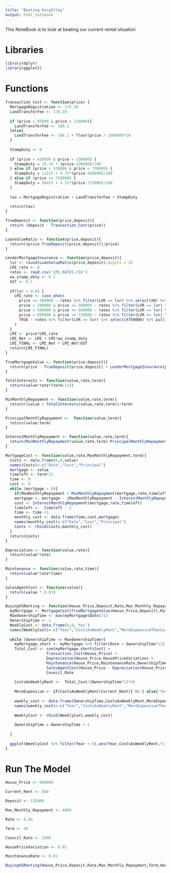---
title: "Beating Keightley"
output: html_notebook
---

This NoteBook is to look at beating our current rental situation

# Libraries
```{r}
library(dplyr)
library(ggplot2)
```
# Functions
```{r}
Transaction_Cost <- function(price) {
  MortgageRegistration <- 178.20
  LandTransferFee <- 178.20
  
  if (price > 85000 & price < 120000){
    LandTransferFee <- 188.2
  }else{
    LandTransferFee <- 188.2 + floor(price / 100000)*20
  }
  
  StampDuty <- 0
  
  if (price > 430000 & price < 530000) {
    StampDuty = 19.19 * (price-430000)/100
  } else if (price > 530000 & price < 750000) {
    StampDuty = 11115 + 4.75*(price-360000)/100 
  } else if (price >= 750000) {
    StampDuty = 28453 + 5.15*(price-725000)/100
  }
  
  tax = MortgageRegistration + LandTransferFee + StampDuty
  
  return(tax)
}

TrueDeposit <- function(price,deposit){
  return (deposit - Transaction_Cost(price))
}

LoanValueRatio <- function(price,deposit){
  return((price-TrueDeposit(price,deposit))/price)
}

LenderMortgageInsurance <- function(price,deposit){
  lvr <- round(LoanValueRatio(price,deposit),digits = 2)
  LMI_rate <- 0
  rates <- read.csv('LMI_RATES.CSV')
  wa_stamp_duty <- 0.1
  GST <- 0.1
  
  if(lvr > 0.8) {
    LMI_rate <- case_when(
      price <= 300000 ~ rates %>% filter(LVR == lvr) %>% select(X0) %>% pull(),
      price > 300000 & price <= 500000 ~ rates %>% filter(LVR == lvr) %>% select(X300000) %>% pull(),
      price > 500000 & price <= 600000 ~ rates %>% filter(LVR == lvr) %>% select(X500000) %>% pull(),
      price > 600000 & price <= 750000 ~ rates %>% filter(LVR == lvr) %>% select(X600000) %>% pull(),
      TRUE ~ rates %>% filter(LVR == lvr) %>% select(X750000) %>% pull()
    )
  }
  LMI <- price*LMI_rate
  LMI_Net <- LMI + LMI*wa_stamp_duty
  LMI_FINAL <- LMI_Net + LMI_Net*GST
  return(LMI_FINAL)
}

TrueMortgageValue <- function(price,deposit){
  return(price - TrueDeposit(price,deposit) + LenderMortgageInsurance(price,deposit))
}

TotalInterests <- function(value,rate,term){
  return(value*rate*(term/12))
}

MinMonthlyRepayment <- function(value,rate,term){
  return((value + TotalInterests(value,rate,term))/term)
}

PrincipalMonthlyRepayment <-  function(value,term){
  return(value/term)
}

InterestMonthlyRepayment <- function(value,rate,term){
  return(MinMonthlyRepayment(value,rate,term)-PrincipalMonthlyRepayment(value,term))
}

MortgageCost <- function(value,rate,MaxMonthlyRepayment,term){
  Costs <- data.frame(0,0,value)
  names(Costs)<-c("Date","Cost","Principal")
  mortgage <- value
  timeleft <- term*12
  time <- 0
  cost <- 0
  while (mortgage > 0){
    if(MaxMonthlyRepayment < MinMonthlyRepayment(mortgage,rate,timeleft)) stop('Monthly Repayments do not meet minimum requierements')
    mortgage <- mortgage - (MaxMonthlyRepayment - InterestMonthlyRepayment(mortgage,rate,timeleft))
    cost <- InterestMonthlyRepayment(mortgage,rate,timeleft)
    timeleft <-  timeleft - 1
    time <- time +1
    monthly_cost <- data.frame(time,cost,mortgage)
    names(monthly_cost)<-c("Date","Cost","Principal")
    Costs <- rbind(Costs,monthly_cost)
  }
  return(Costs)
}

Depreciation <- function(value,rate){
  return(value*rate)
}

Maintenance <- function(value,rate,time){
  return(value*rate*time)
}

SalesAgentCost <- function(value){
  return(value * 0.03)
}

BuyingVSRenting <- function(House_Price,Deposit,Rate,Max_Monthly_Repayment,Term,HousePriceVariation,MaintenanceRate){
  myMortgage <- MortgageCost(TrueMortgageValue(House_Price,Deposit),Rate,Max_Monthly_Repayment,Term)
  MaxOwnershipTime <- max(myMortgage$Date)/12
  OwnershipTime <- 1
  WeeklyCost <- data.frame(0,0,'Yes')
  names(WeeklyCost)<-c("Year","CostsAsWeeklyRent","MoreExpensiveThenCurrentRent")
  
  while (OwnershipTime <= MaxOwnershipTime){
    myMortgage_short <- myMortgage %>% filter(Date < OwnershipTime*12)
    Total_Cost <- sum(myMortgage_short$Cost) +
                  Transaction_Cost(House_Price) +
                  Depreciation(House_Price,HousePriceVariation) + 
                  Maintenance(House_Price,MaintenanceRate,OwnershipTime) +
                  SalesAgentCost(House_Price - Depreciation(House_Price,HousePriceVariation)) +
                  Council_Rate
                  
    CostsAsWeeklyRent <-  Total_Cost/(OwnershipTime*12*4)
    
    MoreExpensive <- if(CostsAsWeeklyRent<Current_Rent){'No'} else{'Yes'} 
    
    weekly_cost <- data.frame(OwnershipTime,CostsAsWeeklyRent,MoreExpensive)
    names(weekly_cost)<-c("Year","CostsAsWeeklyRent","MoreExpensiveThenCurrentRent")
    
    WeeklyCost <- rbind(WeeklyCost,weekly_cost)
    
    OwnershipTime = OwnershipTime + 1
    
  }
  
  ggplot(WeeklyCost %>% filter(Year > 0),aes(Year,CostsAsWeeklyRent,fill = MoreExpensiveThenCurrentRent)) +geom_col()
}

```

# Run The Model

```{r}
House_Price <- 600000

Current_Rent <- 680

Deposit <- 135000

Max_Monthly_Repayment <- 4000

Rate <- 0.04

Term <- 30

Council_Rate <- 1000

HousePriceVariation <- 0.01

MaintenanceRate <- 0.01

BuyingVSRenting(House_Price,Deposit,Rate,Max_Monthly_Repayment,Term,HousePriceVariation,MaintenanceRate)

```
